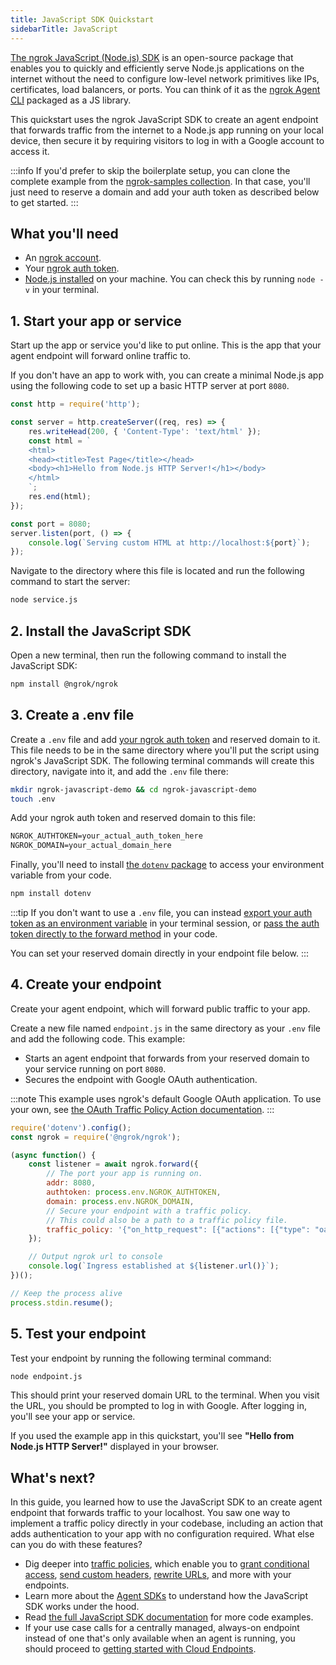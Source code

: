 ```yaml
---
title: JavaScript SDK Quickstart
sidebarTitle: JavaScript
---
```


[The ngrok JavaScript (Node.js) SDK](https://ngrok.github.io/ngrok-javascript/) is an open-source package that enables you to quickly and efficiently serve Node.js applications on the internet without the need to configure low-level network primitives like IPs, certificates, load balancers, or ports.
You can think of it as the [ngrok Agent CLI](/getting-started/) packaged as a JS library.

This quickstart uses the ngrok JavaScript SDK to create an agent endpoint that forwards traffic from the internet to a Node.js app running on your local device, then secure it by requiring visitors to log in with a Google account to access it.

:::info
If you'd prefer to skip the boilerplate setup, you can clone the complete example from the [ngrok-samples collection](https://github.com/ngrok-samples/javascript-quickstart).
In that case, you'll just need to reserve a domain and add your auth token as described below to get started.
:::

## What you'll need

- An [ngrok account](https://dashboard.ngrok.com/signup).
- Your [ngrok auth token](https://dashboard.ngrok.com/get-started/your-authtoken).
- [Node.js installed](https://nodejs.org/en/download/) on your machine. You can check this by running `node -v` in your terminal.

## 1. Start your app or service

Start up the app or service you'd like to put online.
This is the app that your agent endpoint will forward online traffic to.

If you don't have an app to work with, you can create a minimal Node.js app using the following code to set up a basic HTTP server at port `8080`.

```javascript title="service.js"
const http = require('http');

const server = http.createServer((req, res) => {
    res.writeHead(200, { 'Content-Type': 'text/html' });
    const html = `
    <html>
    <head><title>Test Page</title></head>
    <body><h1>Hello from Node.js HTTP Server!</h1></body>
    </html>
    `;
    res.end(html);
});

const port = 8080;
server.listen(port, () => {
    console.log(`Serving custom HTML at http://localhost:${port}`);
});
```

Navigate to the directory where this file is located and run the following command to start the server:

```bash
node service.js
```

## 2. Install the JavaScript SDK

Open a new terminal, then run the following command to install the JavaScript SDK:

```bash
npm install @ngrok/ngrok
```

## 3. Create a .env file

Create a `.env` file and add [your ngrok auth token](https://dashboard.ngrok.com/get-started/your-authtoken) and reserved domain to it.
This file needs to be in the same directory where you'll put the script using ngrok's JavaScript SDK.
The following terminal commands will create this directory, navigate into it, and add the `.env` file there:

```bash
mkdir ngrok-javascript-demo && cd ngrok-javascript-demo
touch .env
```

Add your ngrok auth token and reserved domain to this file:

```txt title=".env"
NGROK_AUTHTOKEN=your_actual_auth_token_here
NGROK_DOMAIN=your_actual_domain_here
```

Finally, you'll need to install [the `dotenv` package](https://www.npmjs.com/package/dotenv) to access your environment variable from your code.

```bash
npm install dotenv
```

:::tip
If you don't want to use a `.env` file, you can instead [export your auth token as an environment variable](https://support.apple.com/en-il/guide/terminal/apd382cc5fa-4f58-4449-b20a-41c53c006f8f/mac) in your terminal session, or [pass the auth token directly to the forward method](https://ngrok.github.io/ngrok-javascript/#authorization) in your code.

You can set your reserved domain directly in your endpoint file below.
:::

## 4. Create your endpoint

Create your agent endpoint, which will forward public traffic to your app.

Create a new file named `endpoint.js` in the same directory as your `.env` file and add the following code.
This example:

- Starts an agent endpoint that forwards from your reserved domain to your service running on port `8080`.
- Secures the endpoint with Google OAuth authentication.

:::note
This example uses ngrok's default Google OAuth application.
To use your own, see [the OAuth Traffic Policy Action documentation](/docs/traffic-policy/actions/oauth/#google-example).
:::

```javascript title="endpoint.js"
require('dotenv').config();
const ngrok = require('@ngrok/ngrok');

(async function() {
    const listener = await ngrok.forward({
        // The port your app is running on.
        addr: 8080,
        authtoken: process.env.NGROK_AUTHTOKEN,
        domain: process.env.NGROK_DOMAIN,
        // Secure your endpoint with a traffic policy.
        // This could also be a path to a traffic policy file.
        traffic_policy: '{"on_http_request": [{"actions": [{"type": "oauth","config": {"provider": "google"}}]}]}'
    });

    // Output ngrok url to console
    console.log(`Ingress established at ${listener.url()}`);
})();

// Keep the process alive
process.stdin.resume();
```

## 5. Test your endpoint

Test your endpoint by running the following terminal command:

```bash
node endpoint.js
```

This should print your reserved domain URL to the terminal.
When you visit the URL, you should be prompted to log in with Google.
After logging in, you'll see your app or service.

If you used the example app in this quickstart, you'll see **"Hello from Node.js HTTP Server!"** displayed in your browser.

## What's next?

In this guide, you learned how to use the JavaScript SDK to an create agent endpoint that forwards traffic to your localhost.
You saw one way to implement a traffic policy directly in your codebase, including an action that adds authentication to your app with no configuration required.
What else can you do with these features?

- Dig deeper into [traffic policies](/docs/traffic-policy/), which enable you to [grant conditional access](https://ngrok.com/docs/traffic-policy/examples/add-authentication/#conditional-access-using-oauth-variables), [send custom headers](/traffic-policy/actions/add-headers/#examples), [rewrite URLs](/traffic-policy/actions/url-rewrite/#examples), and more with your endpoints.
- Learn more about the [Agent SDKs](/agent-sdks/) to understand how the JavaScript SDK works under the hood.
- Read [the full JavaScript SDK documentation](https://ngrok.github.io/ngrok-javascript/) for more code examples.
- If your use case calls for a centrally managed, always-on endpoint instead of one that's only available when an agent is running, you should proceed to [getting started with Cloud Endpoints](/getting-started/cloud-endpoints-quickstart/).
